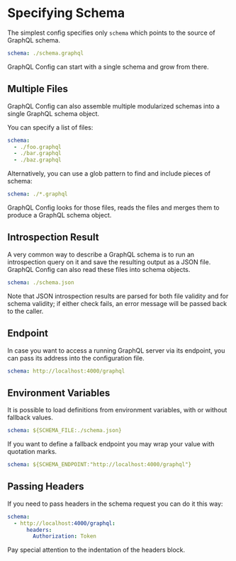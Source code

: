 
# Specifying Schema

The simplest config specifies only `schema` which points to the source of GraphQL schema.

```yaml
schema: ./schema.graphql
```

GraphQL Config can start with a single schema and grow from there.

## Multiple Files

GraphQL Config can also assemble multiple modularized schemas into a single GraphQL schema object.

You can specify a list of files:

```yaml
schema:
  - ./foo.graphql
  - ./bar.graphql
  - ./baz.graphql
```

Alternatively, you can use a glob pattern to find and include pieces of schema:

```yaml
schema: ./*.graphql
```

GraphQL Config looks for those files, reads the files and merges them to produce a GraphQL schema object.

## Introspection Result

A very common way to describe a GraphQL schema is to run an introspection query on it and save the resulting output as a JSON file. GraphQL Config can also read these files into schema objects.

```yaml
schema: ./schema.json
```

Note that JSON introspection results are parsed for both file validity and for schema validity; if either check fails, an error message will be passed back to the caller.

## Endpoint

In case you want to access a running GraphQL server via its endpoint, you can pass its address into the configuration file.

```yaml
schema: http://localhost:4000/graphql
```

## Environment Variables

It is possible to load definitions from environment variables, with or without fallback values.

```yaml
schema: ${SCHEMA_FILE:./schema.json}
```

If you want to define a fallback endpoint you may wrap your value with quotation marks.

```yaml
schema: ${SCHEMA_ENDPOINT:"http://localhost:4000/graphql"}
```

## Passing Headers

If you need to pass headers in the schema request you can do it this way:

```yaml
schema:
  - http://localhost:4000/graphql:
      headers:
        Authorization: Token
```

<Callout type="warning" emoji="⚠️">Pay special attention to the indentation of the headers block.</Callout>
